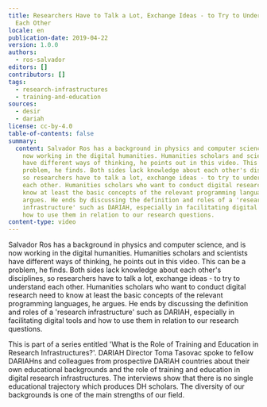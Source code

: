 ```yaml
---
title: Researchers Have to Talk a Lot, Exchange Ideas - to Try to Understand
  Each Other
locale: en
publication-date: 2019-04-22
version: 1.0.0
authors:
  - ros-salvador
editors: []
contributors: []
tags:
  - research-infrastructures
  - training-and-education
sources:
  - desir
  - dariah
license: cc-by-4.0
table-of-contents: false
summary:
  content: Salvador Ros has a background in physics and computer science, and is
    now working in the digital humanities. Humanities scholars and scientists
    have different ways of thinking, he points out in this video. This can be a
    problem, he finds. Both sides lack knowledge about each other's disciplines,
    so researchers have to talk a lot, exchange ideas - to try to understand
    each other. Humanities scholars who want to conduct digital research need to
    know at least the basic concepts of the relevant programming languages, he
    argues. He ends by discussing the definition and roles of a 'research
    infrastructure' such as DARIAH, especially in facilitating digital tools and
    how to use them in relation to our research questions.
content-type: video
---
```

Salvador Ros has a background in physics and computer science, and is now working in the digital humanities. Humanities scholars and scientists have different ways of thinking, he points out in this video. This can be a problem, he finds. Both sides lack knowledge about each other's disciplines, so researchers have to talk a lot, exchange ideas - to try to understand each other. Humanities scholars who want to conduct digital research need to know at least the basic concepts of the relevant programming languages, he argues. He ends by discussing the definition and roles of a 'research infrastructure' such as DARIAH, especially in facilitating digital tools and how to use them in relation to our research questions.

This is part of a series entitled 'What is the Role of Training and Education in Research Infrastructures?'. DARIAH Director Toma Tasovac spoke to fellow DARIAHns and colleagues from prospective DARIAH countries about their own educational backgrounds and the role of training and education in digital research infrastructures. The interviews show that there is no single educational trajectory which produces DH scholars. The diversity of our backgrounds is one of the main strengths of our field.

<VideoCard provider="youtube" id="1cv-Tx7fOO0" title="Researchers Have to Talk a Lot, Exchange Ideas - to Try to Understand Each Other" image="/assets/content/assets/en/resources/hosted/researchers-have-to-talk-a-lot-exchange-ideas-to-try-to-understand-each-other/ros-training.jpg" />
